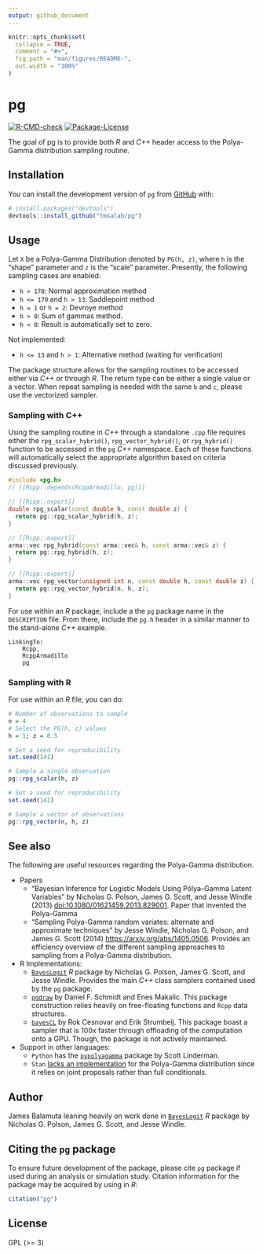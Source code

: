 ```yaml
---
output: github_document
---
```


<!-- README.md is generated from README.Rmd. Please edit that file -->

```r
knitr::opts_chunk$set(
  collapse = TRUE,
  comment = "#>",
  fig.path = "man/figures/README-",
  out.width = "100%"
)
```

# pg

<!-- badges: start -->
[![R-CMD-check](https://github.com/tmsalab/pg/actions/workflows/R-CMD-check.yaml/badge.svg)](https://github.com/tmsalab/pg/actions/workflows/R-CMD-check.yaml)
[![Package-License](http://img.shields.io/badge/license-GPL%20(%3E=3)-brightgreen.svg?style=flat)](http://www.gnu.org/licenses/gpl-3.0.html)
<!-- badges: end -->

The goal of pg is to provide both _R_ and _C++_ header access to the Polya-Gamma
distribution sampling routine.

## Installation

You can install the development version of `pg` from
[GitHub](https://github.com/) with:

```r
# install.packages("devtools")
devtools::install_github("tmsalab/pg")
```

## Usage

Let `X` be a Polya-Gamma Distribution denoted by `PG(h, z)`, where `h` is the 
"shape" parameter and `z` is the "scale" parameter. Presently, the following 
sampling cases are enabled:

- `h > 170`: Normal approximation method
- `h <= 170` and `h > 13`: Saddlepoint method
- `h = 1` or `h = 2`: Devroye method
- `h > 0`: Sum of gammas method.
- `h < 0`: Result is automatically set to zero.

Not implemented:

- `h <= 13` and `h > 1`: Alternative method (waiting for verification)

The package structure allows for the sampling routines to be accessed
either via _C++_ or through _R_. The return type can be either a single
value or a vector. When repeat sampling is needed with the same `b` and `c`,
please use the vectorized sampler.

### Sampling with C++

Using the sampling routine in _C++_ through a standalone `.cpp` file requires
either the `rpg_scalar_hybrid()`, `rpg_vector_hybrid()`, or `rpg_hybrid()` function to be 
accessed in the `pg` _C++_ namespace. Each of these functions will automatically 
select the appropriate algorithm based on criteria discussed previously.

```cpp
#include <pg.h>
// [[Rcpp::depends(RcppArmadillo, pg)]]

// [[Rcpp::export]]
double rpg_scalar(const double h, const double z) {
  return pg::rpg_scalar_hybrid(h, z);
}

// [[Rcpp::export]]
arma::vec rpg_hybrid(const arma::vec& h, const arma::vec& z) {
  return pg::rpg_hybrid(h, z);
}

// [[Rcpp::export]]
arma::vec rpg_vector(unsigned int n, const double h, const double z) {
  return pg::rpg_vector_hybrid(n, h, z);
}
```

For use within an _R_ package, include a the `pg` package name in the
`DESCRIPTION` file. From there, include the `pg.h` header in a similar manner
to the stand-alone _C++_ example.

```
LinkingTo: 
    Rcpp,
    RcppArmadillo
    pg
```

### Sampling with R

For use within an _R_ file, you can do: 

```r
# Number of observations to sample
n = 4
# Select the PG(h, z) values
h = 1; z = 0.5

# Set a seed for reproducibility
set.seed(141)

# Sample a single observation
pg::rpg_scalar(h, z)

# Set a seed for reproducibility
set.seed(141)

# Sample a vector of observations
pg::rpg_vector(n, h, z)
```


## See also

The following are useful resources regarding the Polya-Gamma distribution.

- Papers
    - "Bayesian Inference for Logistic Models Using Pólya–Gamma Latent Variables" 
      by Nicholas G. Polson, James G. Scott, and Jesse Windle (2013)
      [doi:10.1080/01621459.2013.829001](https://doi.org/10.1080/01621459.2013.829001). Paper that invented the Polya-Gamma
    - "Sampling Polya-Gamma random variates: alternate and approximate techniques"
      by Jesse Windle, Nicholas G. Polson, and James G. Scott (2014)
      <https://arxiv.org/abs/1405.0506>. Provides an efficiency overview of the
      different sampling approaches to sampling from a Polya-Gamma distribution.
- R Implementations:
   - [`BayesLogit`](https://cran.r-project.org/package=BayesLogit) _R_ package by
      Nicholas G. Polson, James G. Scott, and Jesse Windle. Provides the
      main _C++_ class samplers contained used by the `pg` package.
   - [`pgdraw`](https://cran.r-project.org/package=pgdraw)
     by Daniel F. Schmidt and Enes Makalic. This package construction
     relies heavily on free-floating functions and `Rcpp` data structures.
   - [`bayesCL`](https://cran.r-project.org/package=bayesCL)
     by Rok Cesnovar and Erik Strumbelj. This package boast a sampler that
     is 100x faster through offloading of the computation onto a GPU. Though,
     the package is not actively maintained.
- Support in other languages:
    - `Python` has the [`pypolyagamma`](https://github.com/slinderman/pypolyagamma)
      package by Scott Linderman.
    - `Stan` [lacks an implementation](https://discourse.mc-stan.org/t/sampling-from-a-polya-gamma-distribution/8067) for the Polya-Gamma distribution since it relies on joint proposals 
    rather than full conditionals.

## Author

James Balamuta leaning heavily on work done in
[`BayesLogit`](https://cran.r-project.org/package=BayesLogit) _R_ package by
Nicholas G. Polson, James G. Scott, and Jesse Windle.

## Citing the `pg` package

To ensure future development of the package, please cite `pg`
package if used during an analysis or simulation study. Citation
information for the package may be acquired by using in *R*:

``` r
citation("pg")
```

## License

GPL (\>= 3)

